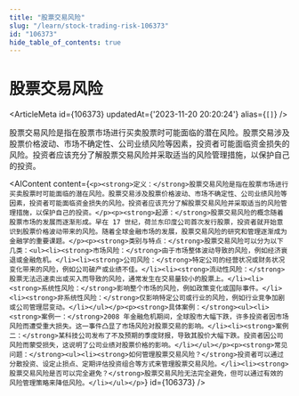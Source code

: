 ```yaml
---
title: "股票交易风险"
slug: "/learn/stock-trading-risk-106373"
id: "106373"
hide_table_of_contents: true
---
```



# 股票交易风险

<ArticleMeta id={106373} updatedAt={'2023-11-20 20:20:24'} alias={`[]`} />
<div className='border-solid border-b border-t-0 my-4 border-[var(--ifm-color-gray-300)]' />

股票交易风险是指在股票市场进行买卖股票时可能面临的潜在风险。股票交易涉及股票价格波动、市场不确定性、公司业绩风险等因素，投资者可能面临资金损失的风险。投资者应该充分了解股票交易风险并采取适当的风险管理措施，以保护自己的投资。

<AIContent content={`<p><strong>定义：</strong>股票交易风险是指在股票市场进行买卖股票时可能面临的潜在风险。股票交易涉及股票价格波动、市场不确定性、公司业绩风险等因素，投资者可能面临资金损失的风险。投资者应该充分了解股票交易风险并采取适当的风险管理措施，以保护自己的投资。</p><p><strong>起源：</strong>股票交易风险的概念随着股票市场的发展而逐渐形成。早在 17 世纪，荷兰东印度公司首次发行股票，投资者就开始意识到股票价格波动带来的风险。随着全球金融市场的发展，股票交易风险的研究和管理逐渐成为金融学的重要课题。</p><p><strong>类别与特点：</strong>股票交易风险可以分为以下几类：<ul><li><strong>市场风险：</strong>由于市场整体波动导致的风险，例如经济衰退或金融危机。</li><li><strong>公司风险：</strong>特定公司的经营状况或财务状况变化带来的风险，例如公司破产或业绩不佳。</li><li><strong>流动性风险：</strong>股票无法迅速卖出或买入而导致的风险，通常发生在交易量较小的股票上。</li><li><strong>系统性风险：</strong>影响整个市场的风险，例如政策变化或国际事件。</li><li><strong>非系统性风险：</strong>仅影响特定公司或行业的风险，例如行业竞争加剧或公司管理层变动。</li></ul></p><p><strong>具体案例：</strong><ul><li><strong>案例一：</strong>2008 年金融危机期间，全球股市大幅下跌，许多投资者因市场风险而遭受重大损失。这一事件凸显了市场风险对股票交易的影响。</li><li><strong>案例二：</strong>某科技公司发布了不及预期的季度财报，导致其股价大幅下跌。投资者因公司风险而蒙受损失，这说明了公司业绩对股票价格的影响。</li></ul></p><p><strong>常见问题：</strong><ul><li><strong>如何管理股票交易风险？</strong>投资者可以通过分散投资、设定止损点、定期评估投资组合等方式来管理股票交易风险。</li><li><strong>股票交易风险是否可以完全避免？</strong>股票交易风险无法完全避免，但可以通过有效的风险管理策略来降低风险。</li></ul></p>`} id={106373} />
